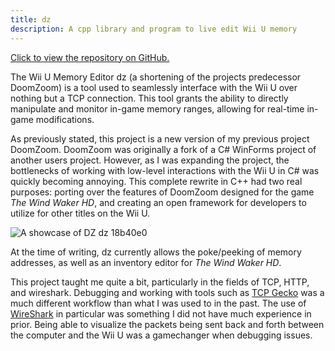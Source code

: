 ```yaml
---
title: dz
description: A cpp library and program to live edit Wii U memory
---
```


<Card title="Repository" icon="github">
    <a href="https://github.com/JakeButf/dz">Click to view the repository on GitHub.</a>
</Card>

The Wii U Memory Editor dz (a shortening of the projects predecessor DoomZoom) is a tool used to seamlessly interface with the Wii U over nothing but a TCP connection. This tool grants the ability to directly manipulate and monitor in-game memory ranges, allowing for real-time in-game modifications.

As previously stated, this project is a new version of my previous project DoomZoom. DoomZoom was originally a fork of a C# WinForms project of another users project. However, as I was expanding the project, the bottlenecks of working with low-level interactions with the Wii U in C# was quickly becoming annoying. This complete rewrite in C++ had two real purposes: porting over the features of DoomZoom designed for the game *The Wind Waker HD*, and creating an open framework for developers to utilize for other titles on the Wii U.

![A showcase of DZ](./src/assets/dz.png "DZ")
dz 18b40e0

At the time of writing, dz currently allows the poke/peeking of memory addresses, as well as an inventory editor for *The Wind Waker HD*.

This project taught me quite a bit, particularly in the fields of TCP, HTTP, and wireshark. Debugging and working with tools such as [TCP Gecko](https://github.com/c08oprkiua/aRAMa) was a much different workflow than what I was used to in the past. The use of [WireShark](https://www.wireshark.org/download.html) in particular was something I did not have much experience in prior. Being able to visualize the packets being sent back and forth between the computer and the Wii U was a gamechanger when debugging issues.

